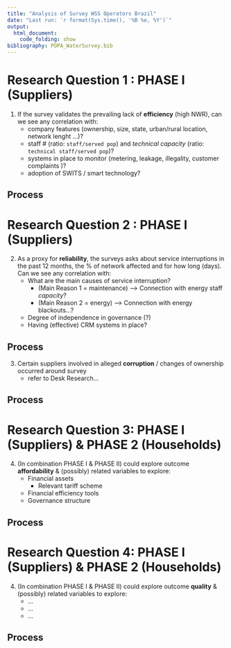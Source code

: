 ```yaml
---
title: "Analysis of Survey WSS Operators Brazil"
date: "Last run: `r format(Sys.time(), '%B %e, %Y')`"
output: 
  html_document:
    code_folding: show
bibliography: POPA_WaterSurvey.bib
---
```

 

# Research Question 1 : PHASE I (Suppliers)

1. If the survey validates the prevailing lack of **efficiency** (high NWR), can we see any correlation with:
<!-- how high is high?  -->
	+ company features (ownership, size, state, urban/rural location, network lenght ...)? 
	+ staff # (ratio: `staff/served pop`) and  _technical capacity_ (ratio:  `technical staff/served pop`)?
	+ systems in place to monitor (metering, leakage, illegality, customer complaints )?
	+ adoption of SWITS / smart technology?
 	
<!-- + ? is the age at all relevant? (2 efficiency etc? ) -->
<!-- + How widespread is metering? (if not enough to catch leakages ... ) -->
<!-- + Is the customer mix (more or less residential relevant)? (2 innovation? / reliability) -->
<!-- + Is the "integration" W & S at all relavant (2 innovation? ) -->


## Process
<!-- - check outliers that could be misleading my summary / correlation -->
<!-- - check correlation  -->
<!-- YES = (Ownership, size, process to detect cland connection)  -->
<!-- NO (% meter, % network yearly inspected, Q24_VolLossMech_Has, Q39_LeaksDetection_Analyzed)  -->
<!-- ? = # staff , ? = SWITS ADOPTION ? = * (?) Is the year of operation * (?) Is thestack of laws connected with efficiency (Expected inverse relation)??  -->

<!-- - DIMENSION REDUCTION  -->
<!-- DECISION TREE / PCA/ MULTIV ANAL /  or some sort of ways to check which explanatory variable is worth keeping  -->

<!-- -  CLUSTER ANALYSIS  -->
<!-- Hierarchical: Start separate and combine -->
<!-- k-means (limited to the NRW related NUMERIC variables? ) -->
<!-- then interpret what you see in the clusters (do they congregate as STATE, ownership, ??? in what % of assigned to cluster 1 are “public”?)  -->

<!-- - DARE I “EXPLAIN”/MODEL  with multivariable regression what “causes” NRW? —— it seems not linear  -->
<!-- OR just “PREDICT” class (>50 NRW // <50 NRW or whatever is the optimal ….. ) based on which info I have ….. I could use BRA as train and MEX as test ????  -->
<!-- LOGISTIC regress  -->


# Research Question 2 : PHASE I (Suppliers)

2. As a proxy for **reliability**, the surveys asks about service interruptions in the past 12 months, the % of network affected and for how long (days). Can we see any correlation with:
<!-- how high is high? (only 3 never had interruptions)  -->
<!-- how much interruption is acceptable for maintennace  -->
	<!-- + What are the mains reasons?  Maintenance // energy -->
	+ What are the main causes of service interruption? 
		+ (Main Reason 1 = maintenance) --> Connection with energy staff _capacity_?  
		+ (Main Reason 2 = energy) --> Connection with energy blackouts...? 
	+ Degree of independence in governance (?) 
	+ Having (effective) CRM systems in place?

## Process
<!-- - most of them are due to maintenance or energy issue (what does that tell me>?)  -->
<!-- - What do I read on the Desk Research about the Energy issue ? what they say about it ?  -->


<!-- - check outliers that could be misleading my summary / correlation -->
<!-- - check correlation  -->
<!-- YES =   -->
<!-- NO =  -->
<!-- ? = # staff , ? = SWITS ADOPTION ? = * (?) Is the year of operation * (?) Is thestack of laws connected with efficiency (Expected inverse relation)??  -->

<!-- - DIMENSION REDUCTION  -->
<!-- DECISION TREE / PCA/ MULTIV ANAL /  or some sort of ways to check which explanatory variable is worth keeping  -->

<!-- -  CLUSTER ANALYSIS  -->
<!-- Hierarchical: Start separate and combine -->
<!-- k-means (limited to the RELIAB related NUMERIC variables? ) -->
<!-- then interpret what you see in the clusters (do they congregate as STATE, ownership, ??? in what % of assigned to cluster 1 are “public”?)  -->

<!-- - DARE I “EXPLAIN” with multivariable regression what “causes” NRW?  -->



3. Certain suppliers involved in alleged **corruption** / changes of ownership occurred around survey 
	+ refer to Desk Research... 



## Process



# Research Question 3: PHASE I (Suppliers) & PHASE 2 (Households)

4. (In combination PHASE I & PHASE II<!--  // GWI? // Darcia's Note-->) could explore outcome **affordability** & (possibly) related variables to explore:  
	+ Financial assets
		+ Relevant tariff scheme
	+ Financial efficiency tools
	+ Governance structure  


## Process


# Research Question 4: PHASE I (Suppliers) & PHASE 2 (Households)

4. (In combination PHASE I & PHASE II<!--  // GWI? // Darcia's Note-->) could explore outcome **quality** & (possibly) related variables to explore:  
	+ ...
	+ ...
	+ ...
	


## Process


